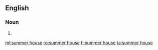 {{also|summerhouse|summer-house}}
==English==

===Noun===
{{en-noun|head=[[summer]] [[house]]}}

# {{alternative spelling of|summerhouse|lang=en}}

[[ml:summer house]]
[[ro:summer house]]
[[fi:summer house]]
[[ta:summer house]]